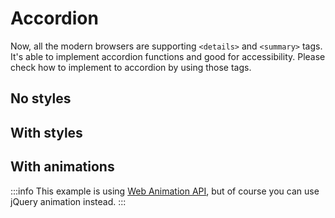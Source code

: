 
# Accordion

Now, all the modern browsers are supporting `<details>` and `<summary>` tags. It's able to implement accordion functions and good for accessibility. Please check how to implement to accordion by using those tags.

## No styles

<Codepen hash="NWMNPqv" user="sushat4692" defaultTab="html,result" />


## With styles

<Codepen hash="ExLKaVr" user="sushat4692" defaultTab="css,result" />


## With animations

:::info
This example is using [Web Animation API](https://developer.mozilla.org/en-US/docs/Web/API/Web_Animations_API), but of course you can use jQuery animation instead.
:::

<Codepen hash="OJZNPzj" user="sushat4692" defaultTab="css,result" />
